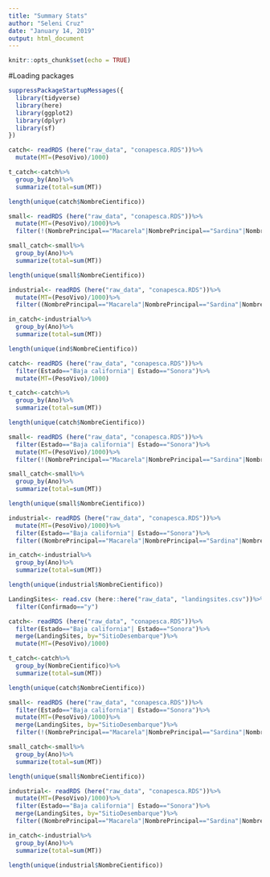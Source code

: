 ```yaml
---
title: "Summary Stats"
author: "Seleni Cruz"
date: "January 14, 2019"
output: html_document
---
```


```r
knitr::opts_chunk$set(echo = TRUE)
```

#Loading packages
```r
suppressPackageStartupMessages({
  library(tidyverse)
  library(here)
  library(ggplot2)
  library(dplyr)
  library(sf)
})
```


```r
catch<- readRDS (here("raw_data", "conapesca.RDS"))%>%
  mutate(MT=(PesoVivo)/1000)

t_catch<-catch%>%
  group_by(Ano)%>%
  summarize(total=sum(MT))

length(unique(catch$NombreCientifico))

small<- readRDS (here("raw_data", "conapesca.RDS"))%>%
  mutate(MT=(PesoVivo)/1000)%>%
  filter(!(NombrePrincipal=="Macarela"|NombrePrincipal=="Sardina"|NombrePrincipal=="Camaron"|NombrePrincipal=="Corvina"|NombrePrincipal=="Calamar"|NombrePrincipal=="Anchoveta"))

small_catch<-small%>%
  group_by(Ano)%>%
  summarize(total=sum(MT))

length(unique(small$NombreCientifico))

industrial<- readRDS (here("raw_data", "conapesca.RDS"))%>%
  mutate(MT=(PesoVivo)/1000)%>%
  filter((NombrePrincipal=="Macarela"|NombrePrincipal=="Sardina"|NombrePrincipal=="Camaron"|NombrePrincipal=="Corvina"|NombrePrincipal=="Calamar"|NombrePrincipal=="Anchoveta"))

in_catch<-industrial%>%
  group_by(Ano)%>%
  summarize(total=sum(MT))

length(unique(ind$NombreCientifico))
```

```r
catch<- readRDS (here("raw_data", "conapesca.RDS"))%>%
  filter(Estado=="Baja california"| Estado=="Sonora")%>%
  mutate(MT=(PesoVivo)/1000)

t_catch<-catch%>%
  group_by(Ano)%>%
  summarize(total=sum(MT))

length(unique(catch$NombreCientifico))

small<- readRDS (here("raw_data", "conapesca.RDS"))%>%
  filter(Estado=="Baja california"| Estado=="Sonora")%>%
  mutate(MT=(PesoVivo)/1000)%>%
  filter(!(NombrePrincipal=="Macarela"|NombrePrincipal=="Sardina"|NombrePrincipal=="Camaron"|NombrePrincipal=="Corvina"|NombrePrincipal=="Calamar"|NombrePrincipal=="Anchoveta"))

small_catch<-small%>%
  group_by(Ano)%>%
  summarize(total=sum(MT))

length(unique(small$NombreCientifico))

industrial<- readRDS (here("raw_data", "conapesca.RDS"))%>%
  mutate(MT=(PesoVivo)/1000)%>%
  filter(Estado=="Baja california"| Estado=="Sonora")%>%
  filter((NombrePrincipal=="Macarela"|NombrePrincipal=="Sardina"|NombrePrincipal=="Camaron"|NombrePrincipal=="Corvina"|NombrePrincipal=="Calamar"|NombrePrincipal=="Anchoveta"))

in_catch<-industrial%>%
  group_by(Ano)%>%
  summarize(total=sum(MT))

length(unique(industrial$NombreCientifico))
```

```r
LandingSites<- read.csv (here::here("raw_data", "landingsites.csv"))%>%
  filter(Confirmado=="y")

catch<- readRDS (here("raw_data", "conapesca.RDS"))%>%
  filter(Estado=="Baja california"| Estado=="Sonora")%>%
  merge(LandingSites, by="SitioDesembarque")%>%
  mutate(MT=(PesoVivo)/1000)

t_catch<-catch%>%
  group_by(NombreCientifico)%>%
  summarize(total=sum(MT))

length(unique(catch$NombreCientifico))

small<- readRDS (here("raw_data", "conapesca.RDS"))%>%
  filter(Estado=="Baja california"| Estado=="Sonora")%>%
  mutate(MT=(PesoVivo)/1000)%>%
  merge(LandingSites, by="SitioDesembarque")%>%
  filter(!(NombrePrincipal=="Macarela"|NombrePrincipal=="Sardina"|NombrePrincipal=="Camaron"|NombrePrincipal=="Corvina"|NombrePrincipal=="Calamar"|NombrePrincipal=="Anchoveta"))

small_catch<-small%>%
  group_by(Ano)%>%
  summarize(total=sum(MT))

length(unique(small$NombreCientifico))

industrial<- readRDS (here("raw_data", "conapesca.RDS"))%>%
  mutate(MT=(PesoVivo)/1000)%>%
  filter(Estado=="Baja california"| Estado=="Sonora")%>%
  merge(LandingSites, by="SitioDesembarque")%>%
  filter((NombrePrincipal=="Macarela"|NombrePrincipal=="Sardina"|NombrePrincipal=="Camaron"|NombrePrincipal=="Corvina"|NombrePrincipal=="Calamar"|NombrePrincipal=="Anchoveta"))

in_catch<-industrial%>%
  group_by(Ano)%>%
  summarize(total=sum(MT))

length(unique(industrial$NombreCientifico))


```










